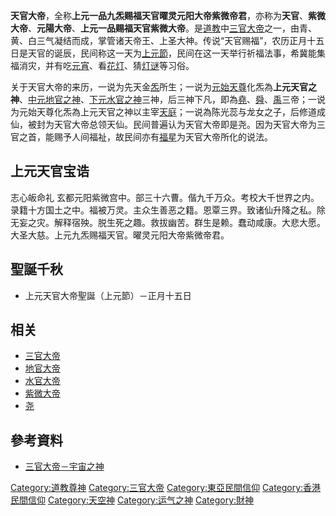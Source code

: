 {{unreferenced|time=2016-05-24T02:56:01+00:00}}
{{道教}}
'''天官大帝'''，全称'''上元一品九炁赐福天官曜灵元阳大帝紫微帝君'''，亦称为'''天官'''、'''紫微大帝'''、'''元陽大帝'''、'''上元一品赐福天官紫微大帝'''。是[[道教|道教]]中[[三官大帝|三官大帝]]之一，由青、黄、白三气凝结而成，掌管诸天帝王、上圣大神。传说“天官赐福”，农历正月十五日是天官的诞辰，民间称这一天为[[上元節|上元節]]，民间在这一天举行祈福法事，希冀能集福消灾，并有吃[[元宵|元宵]]、看[[花灯|花灯]]、猜[[灯谜|灯谜]]等习俗。

关于天官大帝的来历，一说为先天金[[炁|炁]]所生；一说为[[元始天尊|元始天尊]]化炁為'''上元天官之神'''、[[中元地官之神|中元地官之神]]、[[下元水官之神|下元水官之神]]三神，后三神下凡，即為[[堯|堯]]、[[舜|舜]]、[[禹|禹]]三帝；一说为元始天尊化炁為上元天官之神以主宰[[天庭|天庭]]；一说為陈光蕊与龙女之子，后修道成仙，被封为天官大帝总领天仙。民间普遍认为天官大帝即是尧。因为天官大帝为三官之首，能赐予人间福祉，故民间亦有[[福星|福星]]为天官大帝所化的说法。

==上元天官宝诰==
志心皈命礼 玄都元阳紫微宫中。部三十六曹。偕九千万众。考校大千世界之内。录籍十方国土之中。福被万灵。主众生善恶之籍。恩覃三界。致诸仙升降之私。除无妄之灾。解释宿殃。脱生死之趣。救拔幽苦。群生是赖。蠢动咸康。大悲大愿。大圣大慈。上元九炁赐福天官。曜灵元阳大帝紫微帝君。

==聖誕千秋==
*上元天官大帝聖誕（上元節）－正月十五日

== 相关 ==
* [[三官大帝|三官大帝]]
* [[地官大帝|地官大帝]]
* [[水官大帝|水官大帝]]
* [[紫微大帝|紫微大帝]]
* [[尧|尧]]

{{台灣節日}}

==參考資料==
*[https://archive.is/20130811115150/http://163.19.88.1/~hakka/hakka09/hakka901/hakka90116.html 三官大帝－宇宙之神]

[[Category:道教尊神|Category:道教尊神]]
[[Category:三官大帝|Category:三官大帝]]
[[Category:東亞民間信仰|Category:東亞民間信仰]]
[[Category:香港民間信仰|Category:香港民間信仰]]
[[Category:天空神|Category:天空神]]
[[Category:运气之神|Category:运气之神]]
[[Category:財神|Category:財神]]